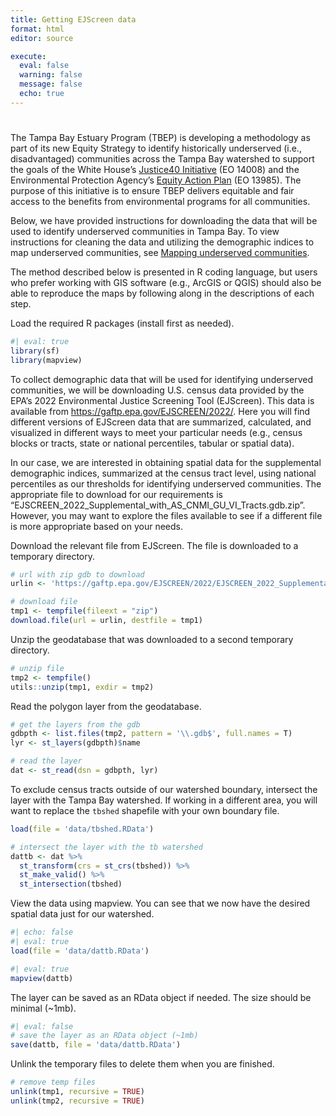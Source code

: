 ```yaml
---
title: Getting EJScreen data
format: html
editor: source

execute:
  eval: false
  warning: false
  message: false
  echo: true
---
```


# {#getting}

The Tampa Bay Estuary Program (TBEP) is developing a methodology as part of its new Equity Strategy to identify historically underserved (i.e., disadvantaged) communities across the Tampa Bay watershed to support the goals of the White House’s [Justice40 Initiative](https://www.whitehouse.gov/environmentaljustice/justice40/){target="_blank"} (EO 14008) and the Environmental Protection Agency’s [Equity Action Plan](https://www.epa.gov/environmentaljustice/equity-action-plan){target="_blank"} (EO 13985). The purpose of this initiative is to ensure TBEP delivers equitable and fair access to the benefits from environmental programs for all communities. 

Below, we have provided instructions for downloading the data that will be used to identify underserved communities in Tampa Bay. To view instructions for cleaning the data and utilizing the demographic indices to map underserved communities, see [Mapping underserved communities](#mapping).

The method described below is presented in R coding language, but users who prefer working with GIS software (e.g., ArcGIS or QGIS) should also be able to reproduce the maps by following along in the descriptions of each step.

Load the required R packages (install first as needed).

```r
#| eval: true
library(sf)
library(mapview)
```

To collect demographic data that will be used for identifying underserved communities, we will be downloading U.S. census data provided by the EPA’s 2022 Environmental Justice Screening Tool (EJScreen). This data is available from [https://gaftp.epa.gov/EJSCREEN/2022/](https://gaftp.epa.gov/EJSCREEN/2022/){target="_blank"}. Here you will find different versions of EJScreen data that are summarized, calculated, and visualized in different ways to meet your particular needs (e.g., census blocks or tracts, state or national percentiles, tabular or spatial data).

In our case, we are interested in obtaining spatial data for the supplemental demographic indices, summarized at the census tract level, using national percentiles as our thresholds for identifying underserved communities. The appropriate file to download for our requirements is "EJSCREEN_2022_Supplemental_with_AS_CNMI_GU_VI_Tracts.gdb.zip". However, you may want to explore the files available to see if a different file is more appropriate based on your needs.

Download the relevant file from EJScreen. The file is downloaded to a temporary directory.

```r
# url with zip gdb to download
urlin <- 'https://gaftp.epa.gov/EJSCREEN/2022/EJSCREEN_2022_Supplemental_with_AS_CNMI_GU_VI_Tracts.gdb.zip'

# download file
tmp1 <- tempfile(fileext = "zip")
download.file(url = urlin, destfile = tmp1)
```

Unzip the geodatabase that was downloaded to a second temporary directory. 

```r
# unzip file
tmp2 <- tempfile()
utils::unzip(tmp1, exdir = tmp2)
```

Read the polygon layer from the geodatabase.

```r
# get the layers from the gdb
gdbpth <- list.files(tmp2, pattern = '\\.gdb$', full.names = T)
lyr <- st_layers(gdbpth)$name

# read the layer
dat <- st_read(dsn = gdbpth, lyr)
```

To exclude census tracts outside of our watershed boundary, intersect the layer with the Tampa Bay watershed. If working in a different area, you will want to replace the `tbshed` shapefile with your own boundary file.

```r
load(file = 'data/tbshed.RData')

# intersect the layer with the tb watershed
dattb <- dat %>% 
  st_transform(crs = st_crs(tbshed)) %>% 
  st_make_valid() %>% 
  st_intersection(tbshed)
```

View the data using mapview. You can see that we now have the desired spatial data just for our watershed.

```r
#| echo: false
#| eval: true
load(file = 'data/dattb.RData')
```
```r
#| eval: true
mapview(dattb)
```

The layer can be saved as an RData object if needed. The size should be minimal (~1mb).

```r
#| eval: false
# save the layer as an RData object (~1mb)
save(dattb, file = 'data/dattb.RData')
```

Unlink the temporary files to delete them when you are finished.

```r
# remove temp files
unlink(tmp1, recursive = TRUE)
unlink(tmp2, recursive = TRUE)
```

